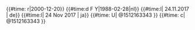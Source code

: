 {{#time: r|2000-12-20}}
{{#time:d F Y|1988-02-28|nl}}
{{#time:l| 24.11.2017 |  de}}
{{#time:l| 24 Nov 2017 | ja}}
{{#time: U| @1512163343 }}
{{#time: c| @1512163343 }}
